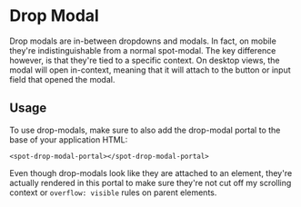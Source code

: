 

<Meta of={DropModalStories} />

# Drop Modal

Drop modals are in-between dropdowns and modals. In fact, on mobile they're indistinguishable from a normal spot-modal.
The key difference however, is that they're tied to a specific context. On desktop views, the modal will open
in-context, meaning that it will attach to the button or input field that opened the modal.

<Canvas
  of={DropModalStories.Default}
  height="400px"
  layout="centered"
/>

## Usage

To use drop-modals, make sure to also add the drop-modal portal to the base of your application HTML:

```
<spot-drop-modal-portal></spot-drop-modal-portal>
```

Even though drop-modals look like they are attached to an element, they're actually rendered in this portal to make sure
they're not cut off my scrolling context or `overflow: visible` rules on parent elements.

<ArgsTable of={SpotDropModalComponent} />
